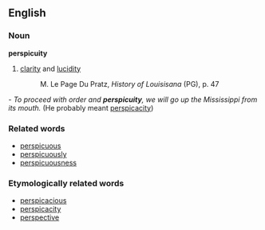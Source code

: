 ==English==
===Noun===
'''perspicuity'''
# [[clarity]] and [[lucidity]]
#: M. Le Page Du Pratz, ''History of Louisisana '' (PG), p. 47
- ''To proceed with order and '''perspicuity''', we will go up the Mississippi from its mouth.'' (He probably meant [[perspicacity]])

===Related words===
*[[perspicuous]]
*[[perspicuously]]
*[[perspicuousness]]

===Etymologically related words===
*[[perspicacious]]
*[[perspicacity]]
*[[perspective]]